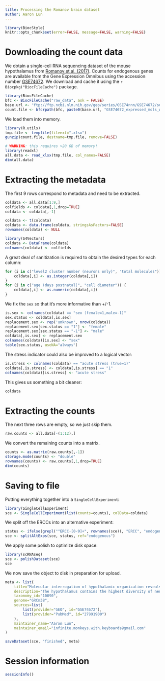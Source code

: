 ```yaml
---
title: Processing the Romanov brain dataset
author: Aaron Lun
---
```


```r
library(BiocStyle)
knitr::opts_chunk$set(error=FALSE, message=FALSE, warning=FALSE)
```

# Downloading the count data

We obtain a single-cell RNA sequencing dataset of the mouse hypothalamus from [Romanov et al. (2017)](https://doi.org/10.1038%2Fnn.4462).
Counts for endogenous genes are available from the Gene Expression Omnibus
using the accession number [GSE74672](https://www.ncbi.nlm.nih.gov/geo/query/acc.cgi?acc=GSE74672).
We download and cache it using the `r Biocpkg("BiocFileCache")` package.

```r
library(BiocFileCache)
bfc <- BiocFileCache("raw_data", ask = FALSE)
base.url <- "ftp://ftp.ncbi.nlm.nih.gov/geo/series/GSE74nnn/GSE74672/suppl/"
count.file <- bfcrpath(bfc, paste0(base.url, "GSE74672_expressed_mols_with_classes.xlsx.gz"))
```

We load them into memory.

```r
library(R.utils)
tmp.file <- tempfile(fileext=".xlsx")
gunzip(count.file, destname=tmp.file, remove=FALSE)

# WARNING: this requires >20 GB of memory!
library(readxl)
all.data <- read_xlsx(tmp.file, col_names=FALSE)
dim(all.data)
```

# Extracting the metadata

The first 9 rows correspond to metadata and need to be extracted.

```r
coldata <- all.data[1:9,]
colfields <- coldata[,1,drop=TRUE]
coldata <- coldata[,-1]

coldata <- t(coldata)
coldata <- data.frame(coldata, stringsAsFactors=FALSE)
rownames(coldata) <- NULL

library(S4Vectors)
coldata <- DataFrame(coldata)
colnames(coldata) <- colfields
```

A great deal of sanitization is required to obtain the desired types for each column:

```r
for (i in c("level2 cluster number (neurons only)", "total molecules")) {
    coldata[,i] <- as.integer(coldata[,i])
}
for (i in c("age (days postnatal)", "cell diameter")) {
    coldata[,i] <- as.numeric(coldata[,i])
}
```

We fix the `sex` so that it's more informative than +/-1.

```r
is.sex <- colnames(coldata) == "sex (female=1,male=-1)"
sex.status <- coldata[,is.sex]
replacement.sex <- rep('unknown', nrow(coldata))
replacement.sex[sex.status == "1"] <- "female"
replacement.sex[sex.status == "-1"] <- "male"
coldata[,is.sex] <- replacement.sex
colnames(coldata)[is.sex] <- "sex"
table(sex.status, useNA="always")
```

The stress indicator could also be improved to a logical vector:

```r
is.stress <- colnames(coldata) == "acute stress (true=1)"
coldata[,is.stress] <- coldata[,is.stress] == "1"
colnames(coldata)[is.stress] <- "acute stress"
```

This gives us something a bit cleaner:

```r
coldata
```

# Extracting the counts

The next three rows are empty, so we just skip them.

```r
raw.counts <- all.data[-(1:12),]
```

We convert the remaining counts into a matrix.

```r
counts <- as.matrix(raw.counts[,-1])
storage.mode(counts) <- "double"
rownames(counts) <- raw.counts[,1,drop=TRUE]
dim(counts)
```

# Saving to file 

Putting everything together into a `SingleCellExperiment`:

```r
library(SingleCellExperiment)
sce <- SingleCellExperiment(list(counts=counts), colData=coldata)
```

We split off the ERCCs into an alternative experiment:

```r
status <- ifelse(grepl("^ERCC-[0-9]+", rownames(sce)), "ERCC", "endogenous")
sce <- splitAltExps(sce, status, ref="endogenous")
```

We apply some polish to optimize disk space:

```r
library(scRNAseq)
sce <- polishDataset(sce)
sce
```

We now save the object to disk in preparation for upload.

```r
meta <- list(
    title="Molecular interrogation of hypothalamic organization reveals distinct dopamine neuronal subtypes",
    description="The hypothalamus contains the highest diversity of neurons in the brain. Many of these neurons can co-release neurotransmitters and neuropeptides in a use-dependent manner. Investigators have hitherto relied on candidate protein-based tools to correlate behavioral, endocrine and gender traits with hypothalamic neuron identity. Here we map neuronal identities in the hypothalamus by single-cell RNA sequencing. We distinguished 62 neuronal subtypes producing glutamatergic, dopaminergic or GABAergic markers for synaptic neurotransmission and harboring the ability to engage in task-dependent neurotransmitter switching. We identified dopamine neurons that uniquely coexpress the Onecut3 and Nmur2 genes, and placed these in the periventricular nucleus with many synaptic afferents arising from neuromedin S+ neurons of the suprachiasmatic nucleus. These neuroendocrine dopamine cells may contribute to the dopaminergic inhibition of prolactin secretion diurnally, as their neuromedin S+ inputs originate from neurons expressing Per2 and Per3 and their tyrosine hydroxylase phosphorylation is regulated in a circadian fashion. Overall, our catalog of neuronal subclasses provides new understanding of hypothalamic organization and function.",
    taxonomy_id="10090",
    genome="GRCm38",
    sources=list(
        list(provider="GEO", id="GSE74672"),
        list(provider="PubMed", id="27991900")
    ),
    maintainer_name="Aaron Lun",
    maintainer_email="infinite.monkeys.with.keyboards@gmail.com"
)

saveDataset(sce, "finished", meta)
```

# Session information {-}

```r
sessionInfo()
```
